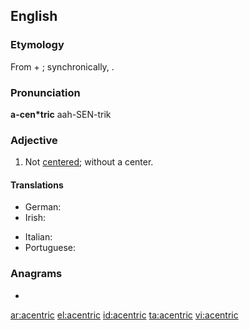 ==English==

===Etymology===
From {{der|en|grc|ἀ-||not|pos=privative prefix}} + {{m|grc|κέντρο||a point, a center}}; synchronically, {{affix|en|a-|centric}}.

===Pronunciation===
'''a-cen*tric'''
aah-SEN-trik

===Adjective===
{{en-adj}}

# Not [[center]]ed; without a center.

====Translations====
{{trans-top|without a center}}
* German: {{t+|de|azentrisch}}
* Irish: {{t|ga|aiceintreach}}
{{trans-mid}}
* Italian: {{t|it|acentrico}}
* Portuguese: {{t|pt|acêntrico}}
{{trans-bottom}}

===Anagrams===
* {{l|en|Nearctic}}

[[ar:acentric]]
[[el:acentric]]
[[id:acentric]]
[[ta:acentric]]
[[vi:acentric]]